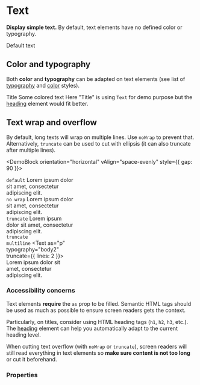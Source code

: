 
# Text

**Display simple text.**
By default, text elements have no defined color or typography.

<DemoBlock>
    <Text as="p">Default text</Text>
</DemoBlock>

## Color and typography

Both **color** and **typography** can be adapted on text elements (see list of [typography](/product/foundations/typography/) and [color](/product/foundations/color/) styles).

<DemoBlock gap="tiny">
    <Text as="h2" typography="title2">
        Title
    </Text>
    <Text as="p" typography="body1" color="dark-L2">
        Some <Text as="span" color="red"><Icon icon={mdiHeart} />colored</Text> text
    </Text>
</DemoBlock>

<Message kind="info">
    Here "Title" is using <code>Text</code> for demo purpose but the <a href="/product/components/heading">heading</a> element would fit better.
</Message>

## Text wrap and overflow

By default, long texts will wrap on multiple lines. Use `noWrap` to prevent that.
Alternatively, `truncate` can be used to cut with ellipsis (it can also truncate after multiple lines).

<DemoBlock orientation="horizontal" vAlign="space-evenly" style={{ gap: 90 }}>
    <div style="max-width: 180px; overflow: hidden">
        <code>default</code>
        <Text as="p" typography="body2">
            Lorem ipsum dolor sit amet, consectetur adipiscing elit.
        </Text>
    </div>
    <div style="max-width: 180px; overflow: hidden">
        <code>no wrap</code>
        <Text as="p" typography="body2" noWrap>
            Lorem ipsum dolor sit amet, consectetur adipiscing elit.
        </Text>
    </div>
    <div style="max-width: 180px; overflow: hidden">
        <code>truncate</code>
        <Text as="p" typography="body2" truncate>
            Lorem ipsum dolor sit amet, consectetur adipiscing elit.
        </Text>
    </div>
    <div style="max-width: 180px; overflow: hidden">
        <code>truncate multiline</code>
        <Text as="p" typography="body2" truncate={{ lines: 2 }}>
            Lorem ipsum dolor sit amet, consectetur adipiscing elit.
        </Text>
    </div>
</DemoBlock>

### Accessibility concerns

Text elements **require** the `as` prop to be filled. Semantic HTML tags should be used as much as possible to ensure screen readers gets the context.

Particularly, on titles, consider using HTML heading tags (`h1`, `h2`, `h3`, etc.). The [heading](/product/components/heading/) element can help you automatically adapt to the current heading level.

When cutting text overflow (with `noWrap` or `truncate`), screen readers will still read everything in text elements so **make sure content is not too long** or cut it beforehand.

### Properties

<PropTable component="Text" />
